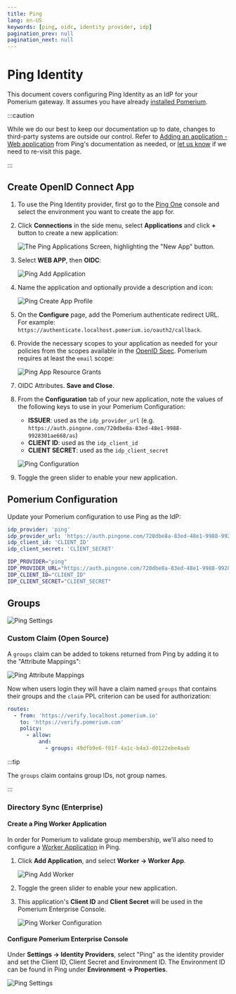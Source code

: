 ```yaml
---
title: Ping
lang: en-US
keywords: [ping, oidc, identity provider, idp]
pagination_prev: null
pagination_next: null
---
```



# Ping Identity

This document covers configuring Ping Identity as an IdP for your Pomerium gateway. It assumes you have already [installed Pomerium](/docs/install/).

:::caution

While we do our best to keep our documentation up to date, changes to third-party systems are outside our control. Refer to [Adding an application - Web application](https://docs.pingidentity.com/bundle/p14c/page/lyd1583255784891.html) from Ping's documentation as needed, or [let us know](https://github.com/pomerium/documentation/issues/new?assignees=&labels=&template=doc-error.md) if we need to re-visit this page.

:::

## Create OpenID Connect App

1. To use the Ping Identity provider, first go to the [Ping One](https://www.pingidentity.com/en/account/sign-on.html) console and select the environment you want to create the app for.

1. Click **Connections** in the side menu, select **Applications** and click **+** button to create a new application:

   ![The Ping Applications Screen, highlighting the "New App" button.](./img/ping/ping-new-app.png)

1. Select **WEB APP**, then **OIDC**:

   ![Ping Add Application](./img/ping/ping-add-application.png)

1. Name the application and optionally provide a description and icon:

   ![Ping Create App Profile](./img/ping/ping-app-profile.png)

1. On the **Configure** page, add the Pomerium authenticate redirect URL. For example: `https://authenticate.localhost.pomerium.io/oauth2/callback`.

1. Provide the necessary scopes to your application as needed for your policies from the scopes available in the [OpenID Spec](https://openid.net/specs/openid-connect-core-1_0.html#ScopeClaims). Pomerium requires at least the `email` scope:

   ![Ping App Resource Grants](./img/ping/ping-app-grants.png)

1. OIDC Attributes. **Save and Close**.

1. From the **Configuration** tab of your new application, note the values of the following keys to use in your Pomerium Configuration:

   - **ISSUER**: used as the `idp_provider_url` (e.g. `https://auth.pingone.com/720dbe8a-83ed-48e1-9988-9928301ae668/as`)
   - **CLIENT ID**: used as the `idp_client_id`
   - **CLIENT SECRET**: used as the `idp_client_secret`

   ![Ping Configuration](./img/ping/ping-configuration.png)

1. Toggle the green slider to enable your new application.

## Pomerium Configuration

Update your Pomerium configuration to use Ping as the IdP:

<Tabs>
<TabItem value="config.yaml" label="config.yaml">

```yaml
idp_provider: 'ping'
idp_provider_url: 'https://auth.pingone.com/720dbe8a-83ed-48e1-9988-9928301ae668/as'
idp_client_id: 'CLIENT_ID'
idp_client_secret: 'CLIENT_SECRET'
```

</TabItem>
<TabItem value="Environment Variables" label="Environment Variables">

```bash
IDP_PROVIDER="ping"
IDP_PROVIDER_URL="https://auth.pingone.com/720dbe8a-83ed-48e1-9988-9928301ae668/as"
IDP_CLIENT_ID="CLIENT_ID"
IDP_CLIENT_SECRET="CLIENT_SECRET"
```

</TabItem>
</Tabs>

## Groups

![Ping Settings](./img/ping/ping-idp.png)

<Tabs>
<TabItem value="Custom Claim (Open Source)" label="Custom Claim (Open Source)">

### Custom Claim (Open Source)

A `groups` claim can be added to tokens returned from Ping by adding it to the "Attribute Mappings":

![Ping Attribute Mappings](./img/ping/ping-groups.png)

Now when users login they will have a claim named `groups` that contains their groups and the `claim` PPL criterion can be used for authorization:

```yaml
routes:
  - from: 'https://verify.localhost.pomerium.io'
    to: 'https://verify.pomerium.com'
    policy:
      - allow:
          and:
            - groups: 49dfb9e6-f81f-4a1c-b4a3-d0122ebe4aab
```

:::tip

The `groups` claim contains group IDs, not group names.

:::

</TabItem>
<TabItem value="Directory Sync (Enterprise)" label="Directory Sync (Enterprise)">

### Directory Sync (Enterprise)

#### Create a Ping Worker Application

In order for Pomerium to validate group membership, we'll also need to configure a [Worker Application](https://docs.pingidentity.com/bundle/pingdirectory-73/page/lfm1564011499001.html) in Ping.

1. Click **Add Application**, and select **Worker → Worker App**.

   ![Ping Add Worker](./img/ping/ping-add-worker.png)

1. Toggle the green slider to enable your new application.

1. This application's **Client ID** and **Client Secret** will be used in the Pomerium Enterprise Console.

   ![Ping Worker Configuration](./img/ping/ping-worker-configuration.png)

#### Configure Pomerium Enterprise Console

Under **Settings → Identity Providers**, select "Ping" as the identity provider and set the Client ID, Client Secret and Environment ID. The Environment ID can be found in Ping under **Environment → Properties**.

![Ping Settings](./img/ping/ping-idp.png)

</TabItem>
</Tabs>

